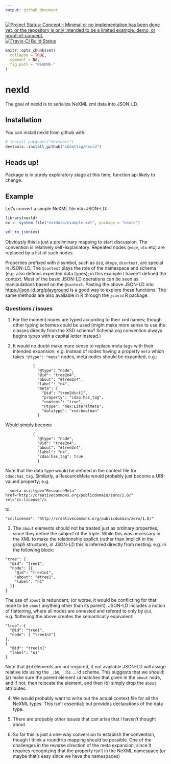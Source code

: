 ```yaml
---
output: github_document
---
```


[![Project Status: Concept – Minimal or no implementation has been done yet, or the repository is only intended to be a limited example, demo, or proof-of-concept.](http://www.repostatus.org/badges/latest/concept.svg)](http://www.repostatus.org/#concept)
[![Travis-CI Build Status](https://travis-ci.org/cboettig/nexld.svg?branch=master)](https://travis-ci.org/cboettig/nexld) 

<!-- README.md is generated from README.Rmd. Please edit that file -->

```r
knitr::opts_chunk$set(
  collapse = TRUE,
  comment = NA,
  fig.path = "README-"
)
```

# nexld

The goal of nexld is to serialize NeXML xml data into JSON-LD.

## Installation

You can install nexld from github with:

```r
# install.packages("devtools")
devtools::install_github("cboettig/nexld")
```

## Heads up!

Package is in purely exploratory stage at this time, function api likely to change.


## Example

Let's convert a simple NeXML file into JSON-LD:

```r
library(nexld)
ex <- system.file("extdata/example.xml", package = "nexld")

xml_to_json(ex)
```

Obviously this is just a preliminary mapping to start discussion.  The convention is relatively self-explanatory.  Repeated nodes (`edge`, `otu` etc) are replaced by a list of such nodes.  


Properties prefixed with `@` symbol, such as `@id`, `@type`, `@context`, are special in JSON-LD.  The `@context` plays the role of the namespace and schema (e.g. also defines expected data types); in this example I haven't defined the context.  Most of the basic JSON-LD operations can be seen as manipulations based on the `@context`.  Pasting the above JSON-LD into <https://json-ld.org/playground> is a good way to explore these functions.  The same methods are also available in R through the `jsonld` R package.  



### Questions / issues

1.  For the moment nodes are typed according to their xml names; though other typing schemes could be used (might make more sense to use the classes directly from the XSD schema?  Schema.org convention always begins types with a capital letter instead.)

2.  It would no doubt make more sense to replace meta tags with their intended expansion; e.g. instead of nodes having a property `meta` which takes `"@type": "meta"` nodes, meta nodes should be expanded, e.g.: 

```
            {
              "@type": "node",
              "@id": "tree2n4",
              "about": "#tree2n4",
              "label": "n4",
              "meta": {
                "@id": "tree2dict1",
                "property": "cdao:has_tag",
                "content": "true",
                "@type": "nex:LiteralMeta",
                "datatype": "xsd:boolean"
              }
```

Would simply become

```
            {
              "@type": "node",
              "@id": "tree2n4",
              "about": "#tree2n4",
              "label": "n4",
              "cdao:has_tag": true
              }
```

Note that the data type would be defined in the context file for `cdao:has_tag`. Similarly, a ResourceMeta would probably just become a URI-valued property; e.g. 

```
  <meta xsi:type="ResourceMeta" href="http://creativecommons.org/publicdomain/zero/1.0/" rel="cc:license"/>
```

to:

```
"cc:license": "http://creativecommons.org/publicdomain/zero/1.0/"
```


3. The `about` elements should not be treated just as ordinary properties, since they define the subject of the triple.  While this was necessary in the XML to make the relationship explicit (rather than implicit in the graph structure), in JSON-LD this is inferred directly from nesting.   e.g. in the following block:

```
"tree": {
  "@id": "tree1",
  "node": [{
    "@id": "tree1n1",
    "about": "#tree1",
    "label": "n1"
  }]
}
```

The use of `about` is redundant; (or worse, it would be conflicting for that node to be `about` anything other than its parent).  JSON-LD includes a notion of flattening, where all nodes are unnested and refered to only by `@id`, e.g. flattening the above creates the semantically equivalent:

```
"tree": {
  "@id": "tree1",
  "node": [ "tree1n1"]
},
{
  "@id": "tree1n1"
  "label": "n1"
}
```

Note that `@id` elements are not required, if not available JSON-LD will assign relative ids using the `_:b0`, `_:b1` ... id scheme.  This suggests that we should: (a) make sure the parent element `id` matches that given in the `about` node, and if not, then relocate the element, and then (b) simply drop the `about` attributes.  

4. We would probably want to write out the actual context file for all the NeXML types.  This isn't essential; but provides declarations of the data type.    

5.  There are probably other issues that can arise that I haven't thought about.

6. So far this is just a one-way conversion to establish the convention, though I think a roundtrip mapping should be possible.  One of the challenges in the reverse direction of the meta expansion, since it requires recognizing that the property isn't in the NeXML namespace (or maybe that's easy since we have the namespaces)
